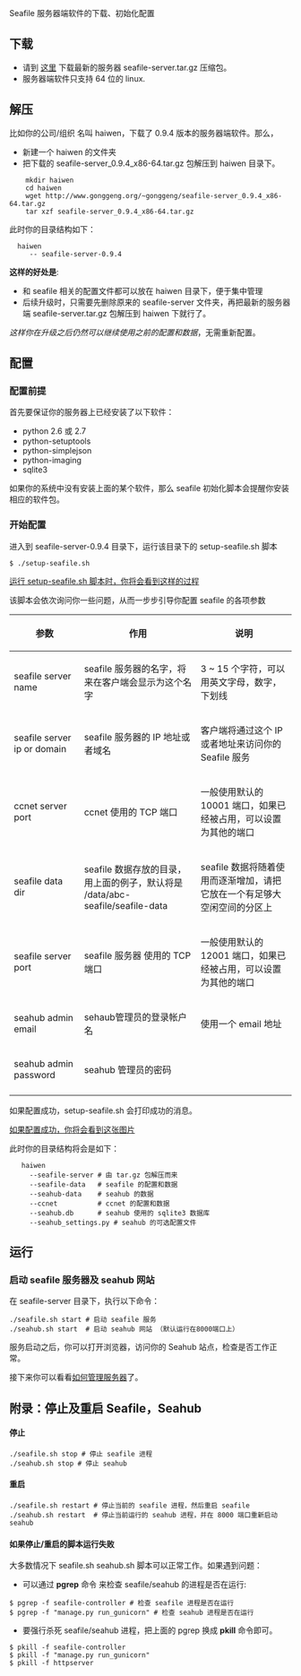 Seafile 服务器端软件的下载、初始化配置

== 下载 == 

* 请到 [http://www.seafile.com/download 这里] 下载最新的服务器 seafile-server.tar.gz 压缩包。
* 服务器端软件只支持 64 位的 linux.

== 解压 ==

比如你的公司/组织 名叫 haiwen，下载了 0.9.4 版本的服务器端软件。那么，

* 新建一个 haiwen 的文件夹
* 把下载的 seafile-server_0.9.4_x86-64.tar.gz 包解压到 haiwen 目录下。

<pre>
    mkdir haiwen
    cd haiwen
    wget http://www.gonggeng.org/~gonggeng/seafile-server_0.9.4_x86-64.tar.gz
    tar xzf seafile-server_0.9.4_x86-64.tar.gz
</pre>

此时你的目录结构如下：
<pre>
  haiwen
     -- seafile-server-0.9.4
</pre>

'''这样的好处是''':

* 和 seafile 相关的配置文件都可以放在 haiwen 目录下，便于集中管理 
* 后续升级时，只需要先删除原来的 seafile-server 文件夹，再把最新的服务器端 seafile-server.tar.gz 包解压到 haiwen 下就行了。
''这样你在升级之后仍然可以继续使用之前的配置和数据''，无需重新配置。

== 配置 ==

=== 配置前提 ===

首先要保证你的服务器上已经安装了以下软件：

* python 2.6 或 2.7
* python-setuptools
* python-simplejson
* python-imaging
* sqlite3

如果你的系统中没有安装上面的某个软件，那么 seafile 初始化脚本会提醒你安装相应的软件包。

=== 开始配置 ===

进入到 seafile-server-0.9.4 目录下，运行该目录下的 setup-seafile.sh 脚本
<pre>
$ ./setup-seafile.sh
</pre>

[[images/server-setup.png|运行 setup-seafile.sh 脚本时，你将会看到这样的过程 ]]

该脚本会依次询问你一些问题，从而一步步引导你配置 seafile 的各项参数

{| border="1" cellspacing="0" cellpadding="5" align="center"
! width="160" |参数
! width="300" |作用
! width="300" |说明
|-
| seafile server name 
| seafile 服务器的名字，将来在客户端会显示为这个名字
| 3 ~ 15 个字符，可以用英文字母，数字，下划线
|-
| seafile server ip or domain
| seafile 服务器的 IP 地址或者域名
| 客户端将通过这个 IP 或者地址来访问你的 Seafile 服务
|-
| ccnet server port 
| ccnet 使用的 TCP 端口
| 一般使用默认的10001 端口，如果已经被占用，可以设置为其他的端口
|-
| seafile data dir
| seafile 数据存放的目录，用上面的例子，默认将是 /data/abc-seafile/seafile-data
| seafile 数据将随着使用而逐渐增加，请把它放在一个有足够大空闲空间的分区上
|-
| seafile server port 
| seafile 服务器 使用的 TCP 端口
| 一般使用默认的 12001 端口，如果已经被占用，可以设置为其他的端口
|-
| seahub admin email
| sehaub管理员的登录帐户名
| 使用一个 email 地址 
|-
| seahub admin password
| seahub 管理员的密码
| 
|-
|}

如果配置成功，setup-seafile.sh 会打印成功的消息。

[[images/server-setup-successfully.png|如果配置成功，你将会看到这张图片]]

此时你的目录结构将会是如下：

<pre>
   haiwen
     --seafile-server # 由 tar.gz 包解压而来
     --seafile-data   # seafile 的配置和数据
     --seahub-data    # seahub 的数据
     --ccnet          # ccnet 的配置和数据 
     --seahub.db      # seahub 使用的 sqlite3 数据库
     --seahub_settings.py # seahub 的可选配置文件
</pre>

== 运行 ==

=== 启动 seafile 服务器及 seahub 网站 ===

在 seafile-server 目录下，执行以下命令：

<pre>
./seafile.sh start # 启动 seafile 服务
./seahub.sh start  # 启动 seahub 网站 （默认运行在8000端口上）
</pre>

服务启动之后，你可以打开浏览器，访问你的 Seahub 站点，检查是否工作正常。

接下来你可以看看[[server-management|如何管理服务器]]了。

== 附录：停止及重启 Seafile，Seahub ==

==== 停止 ====

<pre>
./seafile.sh stop # 停止 seafile 进程
./seahub.sh stop # 停止 seahub
</pre>

==== 重启 ====

<pre>
./seafile.sh restart # 停止当前的 seafile 进程，然后重启 seafile
./seahub.sh restart  # 停止当前运行的 seahub 进程，并在 8000 端口重新启动 seahub
</pre>

==== 如果停止/重启的脚本运行失败 ====

大多数情况下 seafile.sh seahub.sh 脚本可以正常工作。如果遇到问题：

* 可以通过 '''pgrep''' 命令 来检查 seafile/seahub 的进程是否在运行:

<pre>
$ pgrep -f seafile-controller # 检查 seafile 进程是否在运行
$ pgrep -f "manage.py run_gunicorn" # 检查 seahub 进程是否在运行
</pre>

* 要强行杀死 seafile/seahub 进程，把上面的 pgrep 换成 '''pkill''' 命令即可。

<pre>
$ pkill -f seafile-controller
$ pkill -f "manage.py run_gunicorn"
$ pkill -f httpserver
</pre>
